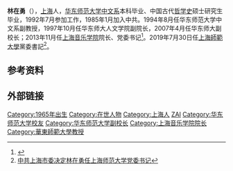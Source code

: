 '''林在勇'''（{{bd|1965年|9月||catIdx=L林}}），[[上海|上海]]人，[[华东师范大学|华东师范大学]][[中文系|中文系]]本科毕业、中国古代[[哲学史|哲学史]]硕士研究生毕业，1992年7月参加工作，1985年1月加入中共。1994年8月任华东师范大学中文系副教授，1997年10月任华东师大人文学院副院长，2007年4月任华东师大副校长；2013年11月任[[上海音乐学院|上海音乐学院]]院长、党委书记<ref>{{Cite web |url=http://www.shcmusic.edu.cn/intro_13.aspx?cid=13 |title=现任领导 |access-date=2015-07-07 |archive-date=2019-12-31 |archive-url=https://web.archive.org/web/20191231151019/http://www.shcmusic.edu.cn/intro_13.aspx?cid=13 |dead-url=no }}</ref>。2019年7月30日任[[上海師範大學|上海師範大學]]黨委書記<ref>[https://mp.weixin.qq.com/s?__biz=MzA4MDgzMDYzNA==&mid=2655823706&idx=1&sn=015997f6c11b34b4f25ba5026c5a4d07&chksm=84264e9fb351c78911741a25d48bd7e62fadd1b28c0d6313d2e397d8315e44978ae324ea8c78&mpshare=1&scene=1&srcid=&sharer_sharetime=1564493327632&sharer_shareid=d53256b983ab17230ad14f9dffe3077f&pass_ticket=RE1J6U8tKEZabgfNu77liTcF841jTCV6ln3Nf2pB52Ida0I9vDq6%2Fk%2FikOqry%2Bhn#rd 中共上海市委决定林在勇任上海师范大学党委书记]</ref>。

== 参考资料 ==
{{reflist}}

== 外部链接 ==

{{DEFAULTSORT:LIN林}}
[[Category:1965年出生|Category:1965年出生]]
[[Category:在世人物|Category:在世人物]]
[[Category:上海人|Category:上海人]]
[[Category:林姓|ZAI]]
[[Category:华东师范大学校友|Category:华东师范大学校友]]
[[Category:华东师范大学副校长|Category:华东师范大学副校长]]
[[Category:上海音乐学院院长|Category:上海音乐学院院长]]
[[Category:華東師範大學教授|Category:華東師範大學教授]]